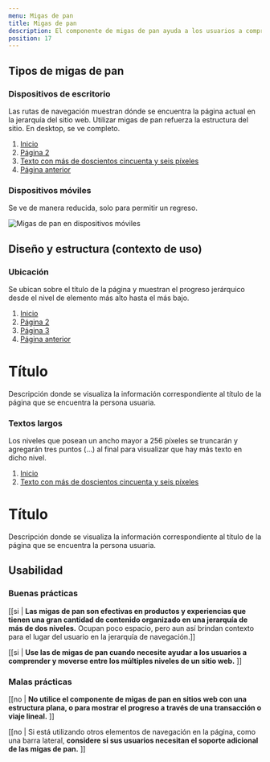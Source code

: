 ```yaml
---
menu: Migas de pan
title: Migas de pan
description: El componente de migas de pan ayuda a los usuarios a comprender dónde se encuentran dentro de la estructura de un sitio web y moverse entre niveles.
position: 17
---
```


## Tipos de migas de pan

### Dispositivos de escritorio

Las rutas de navegación muestran dónde se encuentra la página actual en la jerarquía del sitio web. Utilizar migas de pan refuerza la estructura del sitio. En desktop, se ve completo.

<div className="d-flex flex-row justify-content-center">
  <nav aria-label="breadcrumb">
    <ol className="breadcrumb">
      <li className="breadcrumb-item"><a href="#">Inicio</a></li>
      <li className="breadcrumb-item"><a href="#">Página 2</a></li>
      <li className="breadcrumb-item"><a href="#">Texto con más de doscientos cincuenta y seis píxeles</a></li>
      <li className="breadcrumb-item"><a href="#">Página anterior</a></li>
    </ol>
  </nav>
</div>

### Dispositivos móviles

Se ve de manera reducida, solo para permitir un regreso.

<div>
  <img src="/componentes/breadcrumb/breadcrumb-mobile.svg" className="d-block mx-auto" alt="Migas de pan en dispositivos móviles" />
</div>

## Diseño y estructura (contexto de uso)

### Ubicación

Se ubican sobre el título de la página y muestran el progreso jerárquico desde el nivel de elemento más alto hasta el más bajo.

<div className="content-bg">
  <nav aria-label="breadcrumb">
    <ol className="breadcrumb">
      <li className="breadcrumb-item"><a href="#">Inicio</a></li>
      <li className="breadcrumb-item"><a href="#">Página 2</a></li>
      <li className="breadcrumb-item"><a href="#">Página 3</a></li>
      <li className="breadcrumb-item"><a href="#">Página anterior</a></li>
    </ol>
  </nav>
  <div className="mt-4 pt-1">
    <h1 className="mb-3">Título</h1>
    <p className="lead">Descripción donde se visualiza la información correspondiente al título de la página que se encuentra la persona usuaria.</p>
  </div>
</div>

### Textos largos

Los niveles que posean un ancho mayor a 256 píxeles se truncarán y agregarán tres puntos (…) al final para visualizar que hay más texto en dicho nivel.

<div className="content-bg">
  <nav aria-label="breadcrumb">
    <ol className="breadcrumb">
      <li className="breadcrumb-item"><a href="#">Inicio</a></li>
      <li className="breadcrumb-item"><a href="#">Texto con más de doscientos cincuenta y seis píxeles</a></li>
    </ol>
  </nav>
  <div className="mt-4 pt-1">
    <h1 className="mb-3">Título</h1>
    <p className="lead">Descripción donde se visualiza la información correspondiente al título de la página que se encuentra la persona usuaria.</p>
  </div>
</div>

## Usabilidad

### Buenas prácticas

[[si | **Las migas de pan son efectivas en productos y experiencias que tienen una gran cantidad de contenido organizado en una jerarquía de más de dos niveles.** Ocupan poco espacio, pero aun así brindan contexto para el lugar del usuario en la jerarquía de navegación.]]

[[si | **Use las de migas de pan cuando necesite ayudar a los usuarios a comprender y moverse entre los múltiples niveles de un sitio web.** ]]

### Malas prácticas

[[no | **No utilice el componente de migas de pan en sitios web con una estructura plana, o para mostrar el progreso a través de una transacción o viaje lineal.** ]]

[[no | Si está utilizando otros elementos de navegación en la página, como una barra lateral, **considere si sus usuarios necesitan el soporte adicional de las migas de pan.** ]]
